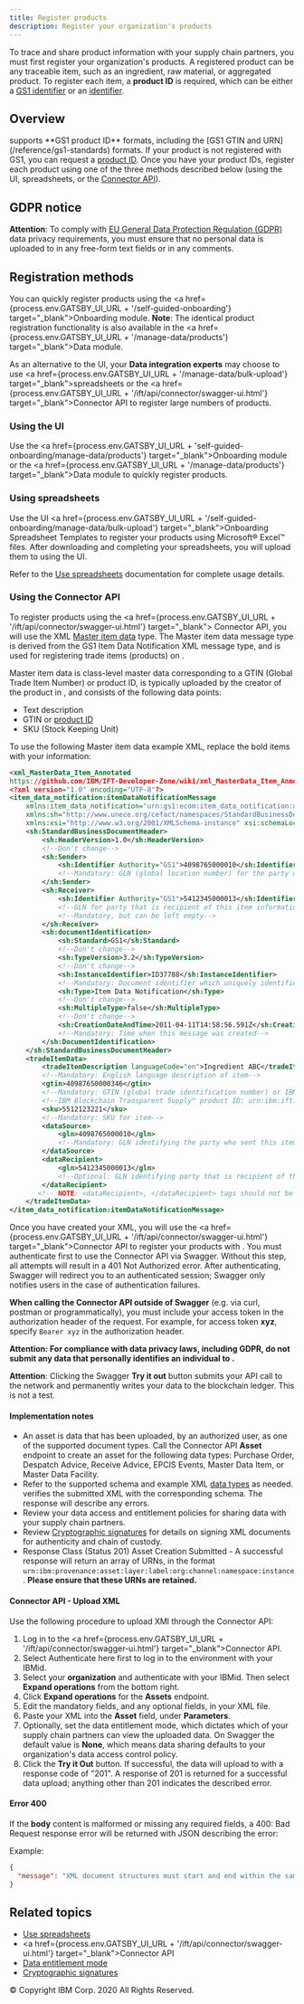 ```yaml
---
title: Register products
description: Register your organization's products
---
```


<PageDescription>

To trace and share product information with your **<SolutionName />** supply chain
partners, you must first register your organization's products. A registered product
can be any traceable item, such as an ingredient, raw material, or aggregated
product. To register each item, a **product ID** is required, which can be either
a [GS1 identifier](/reference/gs1-standards) or
an [<SolutionName /> identifier](/reference/solution-identifiers).

</PageDescription>

## Overview

<p>
  <SolutionName /> supports **GS1 product ID** formats, including the [GS1 GTIN and URN](/reference/gs1-standards) formats. If your product is not registered with GS1, you can request a <a href="../reference/solution-identifiers"><SolutionName /> product ID</a>. Once you have your product IDs, register each product using one of the three methods described below (using the UI, spreadsheets, or the <a href={process.env.GATSBY_UI_URL + '/ift/api/connector/swagger-ui.html'} target="_blank">Connector API</a>).
</p>

## GDPR notice

**Attention**: To comply with <a href="https://gdpr.eu/" target="_blank">EU General Data
Protection Regulation (GDPR)</a> data privacy requirements, you must ensure that no personal
data is uploaded to <SolutionName /> in any free-form text fields or in any comments.

## Registration methods

You can quickly register products using the <a href={process.env.GATSBY_UI_URL + '/self-guided-onboarding'}
target="_blank">Onboarding module</a>. **Note**: The identical product registration functionality
is also available in the <a href={process.env.GATSBY_UI_URL + '/manage-data/products'} target="_blank">Data module</a>.

As an alternative to the UI, your **Data integration experts** may choose to
use <a href={process.env.GATSBY_UI_URL + '/manage-data/bulk-upload'} target="_blank">spreadsheets</a> or
the <a href={process.env.GATSBY_UI_URL + '/ift/api/connector/swagger-ui.html'} target="_blank">Connector API</a>
to register large numbers of products.

### Using the UI

Use the <a href={process.env.GATSBY_UI_URL + 'self-guided-onboarding/manage-data/products'} target="_blank">Onboarding module</a>
or the <a href={process.env.GATSBY_UI_URL + '/manage-data/products'} target="_blank">Data module</a> to quickly register products.

### Using spreadsheets

Use the UI <a href={process.env.GATSBY_UI_URL + '/self-guided-onboarding/manage-data/bulk-upload'} target="_blank">Onboarding
Spreadsheet Templates</a> to register your products using Microsoft&reg; Excel&trade; files. After
downloading and completing your spreadsheets, you will upload them to <SolutionName /> using the UI.

Refer to the [Use spreadsheets](/onboarding/use-spreadsheets) documentation for complete usage details.

### Using the Connector API

To register products using the <a href={process.env.GATSBY_UI_URL + '/ift/api/connector/swagger-ui.html'} target="_blank">
Connector API</a>, you will use the XML [Master item data](/reference/data-types#master-data)
type. The Master item data message type is derived from the GS1 Item Data Notification XML message
type, and is used for registering trade items (products) on <SolutionName />.

Master item data is class-level master data corresponding to a GTIN (Global Trade Item Number)
or <SolutionName /> product ID, is typically uploaded by the creator of the product
in <SolutionName />, and consists of the following data points:

* Text description
* GTIN or [<SolutionName /> product ID](/reference/solution-identifiers)
* SKU (Stock Keeping Unit)

To use the following Master item data example XML, replace the bold items with your information:

```xml
<xml_MasterData_Item_Annotated
https://github.com/IBM/IFT-Developer-Zone/wiki/xml_MasterData_Item_Annotated
<?xml version="1.0" encoding="UTF-8"?>
<item_data_notification:itemDataNotificationMessage
​    xmlns:item_data_notification="urn:gs1:ecom:item_data_notification:xsd:3"
​    xmlns:sh="http://www.unece.org/cefact/namespaces/StandardBusinessDocumentHeader"
​    xmlns:xsi="http://www.w3.org/2001/XMLSchema-instance" xsi:schemaLocation="urn:gs1:ecom:item_data_notification:xsd:3 ../Schemas/gs1/ecom/ItemDataNotification.xsd">
​    <sh:StandardBusinessDocumentHeader>
​        <sh:HeaderVersion>1.0</sh:HeaderVersion>
​        <!--Don't change-->
​        <sh:Sender>
​            <sh:Identifier Authority="GS1">4098765000010</sh:Identifier>
​            <!--Mandatory: GLN (global location number) for the party who sent this item information-->
​        </sh:Sender>
​        <sh:Receiver>
​            <sh:Identifier Authority="GS1">5412345000013</sh:Identifier>
​            <!--GLN for party that is recipient of this item information-->
​            <!--Mandatory, but can be left empty-->
​        </sh:Receiver>
​        <sh:documentIdentification>
​            <sh:Standard>GS1</sh:Standard>
​            <!--Don't change-->
​            <sh:TypeVersion>3.2</sh:TypeVersion>
​            <!--Don't change-->
​            <sh:InstanceIdentifier>ID37788</sh:InstanceIdentifier>
​            <!--Mandatory: Document identifier which uniquely identifies this message-->
​            <sh:Type>Item Data Notification</sh:Type>
​            <!--Don't change-->
​            <sh:MultipleType>false</sh:MultipleType>
​            <!--Don't change-->
​            <sh:CreationDateAndTime>2011-04-11T14:58:56.591Z</sh:CreationDateAndTime>
​            <!--Mandatory: Time when this message was created-->
​        </sh:DocumentIdentification>
​    </sh:StandardBusinessDocumentHeader>
​    <tradeItemData>
​        <tradeItemDescription languageCode="en">Ingredient ABC</tradeItemDescription>
​        <!--Mandatory: English language description of item-->
​        <gtin>40987650000346</gtin>
​        <!--Mandatory: GTIN (global trade identification number) or IBM Blockchain Transparent Supply™ product ID for item-->
​        <!--IBM Blockchain Transparent Supply™ product ID: urn:ibm:ift:product:class:<Company prefix>.<Item reference>-->
​        <sku>5512123221</sku>
​        <!--Mandatory: SKU for item-->
​        <dataSource>
​            <gln>4098765000010</gln>
​            <!--Mandatory: GLN identifying the party who sent this item information-->
​        </dataSource>
​        <dataRecipient>
​            <gln>5412345000013</gln>
​            <!--Optional: GLN identifying party that is recipient of this item information-->
​        </dataRecipient>
​       <!-- NOTE: <dataRecipient>, </dataRecipient> tags should not be omitted even if <gln> is omitted. -->
​    </tradeItemData>
</item_data_notification:itemDataNotificationMessage>
```
Once you have created your XML, you will use the <a href={process.env.GATSBY_UI_URL + '/ift/api/connector/swagger-ui.html'}
target="_blank">Connector API</a> to register your products with <SolutionName />. You must authenticate
first to use the Connector API via Swagger. Without this step, all attempts will result in a 401 Not
Authorized error. After authenticating, Swagger will redirect you to an authenticated session; Swagger only
notifies users in the case of authentication failures.

**When calling the Connector API outside of Swagger** (e.g. via curl, postman or programmatically), you must
include your access token in the authorization header of the request. For example, for access token **xyz**,
specify `Bearer xyz` in the authorization header.

**Attention: For compliance with data privacy laws, including GDPR, do not submit any data that personally
identifies an individual to <SolutionName />.**

**Attention**: Clicking the Swagger **Try it out** button submits your API call to the <SolutionName />
network and permanently writes your data to the blockchain ledger. This is not a test.

#### Implementation notes

- An <SolutionName /> asset is data that has been uploaded, by an authorized user, as one of the supported
document types. Call the Connector API **Asset** endpoint to create an asset for the following data
types: Purchase Order, Despatch Advice, Receive Advice, EPCIS Events, Master Data Item, or Master Data Facility.
- Refer to the supported schema and example XML [data types](/reference/data-types) as
needed. <SolutionName /> verifies the submitted XML with the corresponding schema. The response will
describe any errors.
- Review your data access and entitlement policies for sharing data with your <SolutionName /> supply chain partners.
- Review [Cryptographic signatures](/automation/cryptographic-signatures) for details on signing XML
documents for authenticity and chain of custody.
- Response Class (Status 201) Asset Creation Submitted - A successful response will return an array of
URNs, in the format `urn:ibm:provenance:asset:layer:label:org:channel:namespace:instance`. **Please ensure
that these URNs are retained.**

#### Connector API - Upload XML

Use the following procedure to upload XMl through the Connector API:

1. Log in to the <a href={process.env.GATSBY_UI_URL + '/ift/api/connector/swagger-ui.html'} target="_blank">Connector API</a>.
1. Select Authenticate here first to log in to the environment with your IBMid.
1. Select your **organization** and authenticate with your IBMid. Then select **Expand operations** from the bottom right.
1. Click **Expand operations** for the **Assets** endpoint.
1. Edit the mandatory fields, and any optional fields, in your XML file.
1. Paste your XML into the **Asset** field, under **Parameters**.
1. Optionally, set the data entitlement mode, which dictates which of your supply chain partners can view the
uploaded data. On Swagger the default value is **None**, which means data sharing defaults to your organization's
data access control policy.
1. Click the **Try it Out** button. If successful, the data will upload to <SolutionName /> with a response code of "201".
A response of 201 is returned for a successful data upload; anything other than 201 indicates the described error.

#### Error 400

If the **body** content is malformed or missing any required fields, a 400: Bad Request response error will be returned
with JSON describing the error:

Example:
```json
{
  "message": "XML document structures must start and end within the same entity."
}
```

## Related topics
- [Use spreadsheets](/onboarding/use-spreadsheets)
- <a href={process.env.GATSBY_UI_URL + '/ift/api/connector/swagger-ui.html'} target="_blank">Connector API</a>
- [Data entitlement mode](/reference/data-entitlement-mode)
- [Cryptographic signatures](/automation/cryptographic-signatures)

<PageCopyright>© Copyright IBM Corp. 2020 All Rights Reserved.</PageCopyright>

